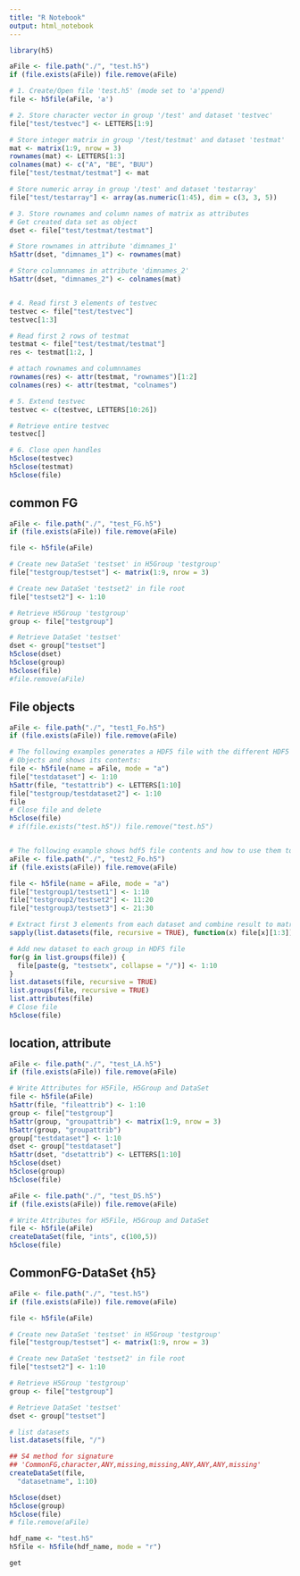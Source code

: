```yaml
---
title: "R Notebook"
output: html_notebook
---
```


```r
library(h5)

aFile <- file.path("./", "test.h5")
if (file.exists(aFile)) file.remove(aFile)

# 1. Create/Open file 'test.h5' (mode set to 'a'ppend)
file <- h5file(aFile, 'a')

# 2. Store character vector in group '/test' and dataset 'testvec'
file["test/testvec"] <- LETTERS[1:9]

# Store integer matrix in group '/test/testmat' and dataset 'testmat'
mat <- matrix(1:9, nrow = 3)
rownames(mat) <- LETTERS[1:3]
colnames(mat) <- c("A", "BE", "BUU")
file["test/testmat/testmat"] <- mat

# Store numeric array in group '/test' and dataset 'testarray'
file["test/testarray"] <- array(as.numeric(1:45), dim = c(3, 3, 5))

# 3. Store rownames and column names of matrix as attributes
# Get created data set as object
dset <- file["test/testmat/testmat"]

# Store rownames in attribute 'dimnames_1'
h5attr(dset, "dimnames_1") <- rownames(mat)

# Store columnnames in attribute 'dimnames_2'
h5attr(dset, "dimnames_2") <- colnames(mat)


# 4. Read first 3 elements of testvec
testvec <- file["test/testvec"]
testvec[1:3]

# Read first 2 rows of testmat
testmat <- file["test/testmat/testmat"]
res <- testmat[1:2, ]

# attach rownames and columnnames
rownames(res) <- attr(testmat, "rownames")[1:2]
colnames(res) <- attr(testmat, "colnames")

# 5. Extend testvec
testvec <- c(testvec, LETTERS[10:26])

# Retrieve entire testvec
testvec[]

# 6. Close open handles
h5close(testvec)
h5close(testmat)
h5close(file)
```

## common FG

```r
aFile <- file.path("./", "test_FG.h5")
if (file.exists(aFile)) file.remove(aFile)

file <- h5file(aFile)

# Create new DataSet 'testset' in H5Group 'testgroup'
file["testgroup/testset"] <- matrix(1:9, nrow = 3)

# Create new DataSet 'testset2' in file root
file["testset2"] <- 1:10

# Retrieve H5Group 'testgroup'
group <- file["testgroup"]

# Retrieve DataSet 'testset'
dset <- group["testset"]
h5close(dset)
h5close(group)
h5close(file)
#file.remove(aFile)
```


## File objects

```r
aFile <- file.path("./", "test1_Fo.h5")
if (file.exists(aFile)) file.remove(aFile)

# The following examples generates a HDF5 file with the different HDF5
# Objects and shows its contents:
file <- h5file(name = aFile, mode = "a")
file["testdataset"] <- 1:10
h5attr(file, "testattrib") <- LETTERS[1:10]
file["testgroup/testdataset2"] <- 1:10
file
# Close file and delete
h5close(file)
# if(file.exists("test.h5")) file.remove("test.h5")


# The following example shows hdf5 file contents and how to use them to iterate over HDF5 elements:
aFile <- file.path("./", "test2_Fo.h5")
if (file.exists(aFile)) file.remove(aFile)

file <- h5file(name = aFile, mode = "a")
file["testgroup1/testset1"] <- 1:10
file["testgroup2/testset2"] <- 11:20
file["testgroup3/testset3"] <- 21:30

# Extract first 3 elements from each dataset and combine result to matrix
sapply(list.datasets(file, recursive = TRUE), function(x) file[x][1:3])

# Add new dataset to each group in HDF5 file
for(g in list.groups(file)) {
  file[paste(g, "testsetx", collapse = "/")] <- 1:10
}
list.datasets(file, recursive = TRUE)
list.groups(file, recursive = TRUE)
list.attributes(file)
# Close file
h5close(file)
```

## location, attribute
```r
aFile <- file.path("./", "test_LA.h5")
if (file.exists(aFile)) file.remove(aFile)

# Write Attributes for H5File, H5Group and DataSet
file <- h5file(aFile)
h5attr(file, "fileattrib") <- 1:10
group <- file["testgroup"]
h5attr(group, "groupattrib") <- matrix(1:9, nrow = 3)
h5attr(group, "groupattrib")
group["testdataset"] <- 1:10
dset <- group["testdataset"]
h5attr(dset, "dsetattrib") <- LETTERS[1:10]
h5close(dset)
h5close(group)
h5close(file)
```

```r
aFile <- file.path("./", "test_DS.h5")
if (file.exists(aFile)) file.remove(aFile)

# Write Attributes for H5File, H5Group and DataSet
file <- h5file(aFile)
createDataSet(file, "ints", c(100,5))
h5close(file)
```


## CommonFG-DataSet {h5}

```r
aFile <- file.path("./", "test.h5")
if (file.exists(aFile)) file.remove(aFile)

file <- h5file(aFile)

# Create new DataSet 'testset' in H5Group 'testgroup'
file["testgroup/testset"] <- matrix(1:9, nrow = 3)

# Create new DataSet 'testset2' in file root
file["testset2"] <- 1:10

# Retrieve H5Group 'testgroup'
group <- file["testgroup"]

# Retrieve DataSet 'testset'
dset <- group["testset"]

# list datasets
list.datasets(file, "/")

## S4 method for signature 
## 'CommonFG,character,ANY,missing,missing,ANY,ANY,ANY,missing'
createDataSet(file,
  "datasetname", 1:10)

h5close(dset)
h5close(group)
h5close(file)
# file.remove(aFile)


```

```r
hdf_name <- "test.h5"
h5file <- h5file(hdf_name, mode = "r")
```


```r
get
```

